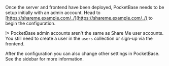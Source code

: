 
Once the server and frontend have been deployed, PocketBase needs to be setup initially with an admin account. Head to [https://shareme.example.com/_/](https://shareme.example.com/_/) to begin the configuration.

!> PocketBase admin accounts aren't the same as Share Me user accounts. You still need to create a user in the `users` collection or sign-up via the frontend.

After the configuration you can also change other settings in PocketBase. See the sidebar for more information.

